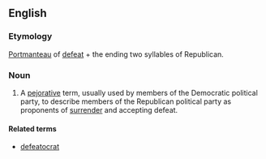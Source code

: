 ==English==

===Etymology===
[[portmanteau|Portmanteau]] of [[defeat]] + the ending two syllables of Republican.

===Noun===
{{en-noun}}

# {{US}} A [[pejorative]] term, usually used by members of the Democratic political party, to describe members of the Republican political party as proponents of [[surrender]] and accepting defeat.

====Related terms====
*[[defeatocrat]]
